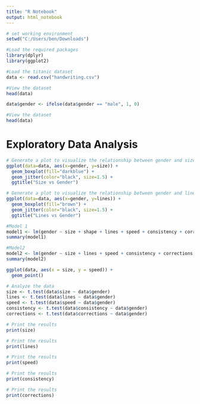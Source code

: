 ---
title: "R Notebook"
output: html_notebook
---


```{r}
# set working environment
setwd("C:/Users/ben/Downloads")
```


```{r}
#Load the required packages 
library(dplyr) 
library(ggplot2)

#Load the titanic dataset
data <- read.csv("handwriting.csv")

#View the dataset 
head(data)
```


```{r}
data$gender <- ifelse(data$gender == "male", 1, 0)

#View the dataset 
head(data)
```

# Exploratory Data Analysis
```{r}
# Generate a plot to visualize the relationship between gender and size
ggplot(data=data, aes(x=gender, y=size)) +
  geom_boxplot(fill="darkblue") +
  geom_jitter(color="black", size=1.5) +
  ggtitle("Size vs Gender")
```


```{r}
# Generate a plot to visualize the relationship between gender and lines
ggplot(data=data, aes(x=gender, y=lines)) +
  geom_boxplot(fill="brown") +
  geom_jitter(color="black", size=1.5) +
  ggtitle("Lines vs Gender")
```




```{r}

#Model 1
model1 <- lm(gender ~ size + shape + lines + speed + consistency + corrections, data = data)
summary(model1)
```


```{r}
#Model2
model2 <- lm(gender ~ size + lines + speed + consistency + corrections, data = data)
summary(model2)

```


```{r}
ggplot(data, aes(x = size, y = speed)) +
  geom_point()
```



```{r}
# Analyze the data
size <- t.test(data$size ~ data$gender)
lines <- t.test(data$lines ~ data$gender)
speed <- t.test(data$speed ~ data$gender)
consistency <- t.test(data$consistency ~ data$gender)
corrections <- t.test(data$corrections ~ data$gender)

# Print the results 
print(size)
```

```{r}

# Print the results 
print(lines)
```


```{r}

# Print the results 
print(speed)
```

```{r}
# Print the results 
print(consistency)

```

```{r}

# Print the results 
print(corrections)

```



